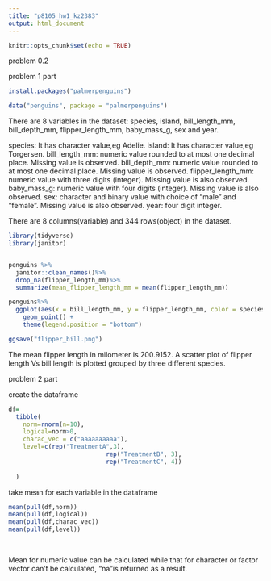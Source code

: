 ```yaml
---
title: "p8105_hw1_kz2383"
output: html_document
---
```


```r
knitr::opts_chunk$set(echo = TRUE)
```

problem 0.2

problem 1 part 

```r
install.packages("palmerpenguins")
```

```r
data("penguins", package = "palmerpenguins")


```
There are 8 variables in the dataset: species, island, bill_length_mm, bill_depth_mm, flipper_length_mm, baby_mass_g, sex and year.

species: It has character value,eg Adelie.
island: It has character value,eg Torgersen.
bill_length_mm: numeric value rounded to at most one decimal place. Missing value is observed.
bill_depth_mm: numeric value rounded to at most one decimal place. Missing value is observed.
flipper_length_mm: numeric value with three digits (integer). Missing value is also observed.
baby_mass_g: numeric value with four digits (integer). Missing value is also observed.
sex: character and binary value with choice of "male" and "female". Missing value is also observed.
year: four digit integer. 

There are 8 columns(variable) and 344 rows(object) in the dataset.


```r
library(tidyverse)
library(janitor)


penguins %>%
  janitor::clean_names()%>%
  drop_na(flipper_length_mm)%>%
  summarize(mean_flipper_length_mm = mean(flipper_length_mm)) 

penguins%>%
  ggplot(aes(x = bill_length_mm, y = flipper_length_mm, color = species)) + 
    geom_point() +
    theme(legend.position = "bottom")

ggsave("flipper_bill.png")
```
The mean flipper length in milometer is 200.9152. A scatter plot of flipper length Vs bill length is plotted grouped by three different species. 





problem 2 part


create the  dataframe
```r
df=
  tibble(
    norm=rnorm(n=10),
    logical=norm>0,
    charac_vec = c("aaaaaaaaaa"),
    level=c(rep("TreatmentA",3),
                           rep("TreatmentB", 3),
                           rep("TreatmentC", 4))
    
  )
```


take mean for each variable in the dataframe


```r
mean(pull(df,norm))
mean(pull(df,logical))
mean(pull(df,charac_vec))
mean(pull(df,level))
  
  
```
Mean for numeric value can be calculated while that for character or factor vector can't be calculated, "na"is returned as a result. 

